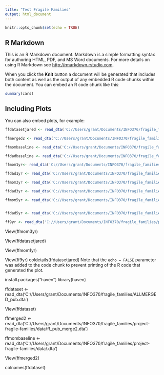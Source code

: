 ```yaml
---
title: "Test Fragile Families"
output: html_document
---
```


```r
knitr::opts_chunk$set(echo = TRUE)
```

## R Markdown

This is an R Markdown document. Markdown is a simple formatting syntax for authoring HTML, PDF, and MS Word documents. For more details on using R Markdown see <http://rmarkdown.rstudio.com>.

When you click the **Knit** button a document will be generated that includes both content as well as the output of any embedded R code chunks within the document. You can embed an R code chunk like this:

```r
summary(cars)
```

## Including Plots

You can also embed plots, for example:

```r
ffdatasetjared <- read_dta('C://Users/grant/Documents/INFO370/fragile_families/ALLMERGED_pub.dta')

ffmerged2 <- read_dta('C://Users/grant/Documents/INFO370/fragile_families/project-fragile-families/data/ff_pub_merge2.dta')

ffmombaseline <- read_dta('C://Users/grant/Documents/INFO370/fragile_families/project-fragile-families/data/ffmombspv3.dta')

ffdadbaseline <- read_dta('C://Users/grant/Documents/INFO370/fragile_families/project-fragile-families/data/ffdadbspv3.dta')

ffmom1yr<- read_dta('C://Users/grant/Documents/INFO370/fragile_families/project-fragile-families/data/ffmom1ypv2.dta')

ffdad1yr <- read_dta('C://Users/grant/Documents/INFO370/fragile_families/project-fragile-families/data/ffdad1ypv2.dta')

ffmom3yr <- read_dta('C://Users/grant/Documents/INFO370/fragile_families/project-fragile-families/data/ffmom3ypv2.dta')

ffdad3yr <- read_dta('C://Users/grant/Documents/INFO370/fragile_families/project-fragile-families/data/ffdad3ypv2.dta')

ffmom5yr <- read_dta('C://Users/grant/Documents/INFO370/fragile_families/project-fragile-families/data/ffmom5ypv1.dta')


ffdad5yr <- read_dta('C://Users/grant/Documents/INFO370/fragile_families/project-fragile-families/data/ffdad5ypv1.dta')

ff9yr <- read_dta('C://Users/grant/Documents/INFO370/fragile_families/project-fragile-families/data/ff_y9_pub1.dta')
```

View(ffmom3yr)

View(ffdatasetjared)

View(ffmom1yr)

View(ff9yr)
coldetails(ffdatasetjared)
Note that the `echo = FALSE` parameter was added to the code chunk to prevent printing of the R code that generated the plot.

install.packages("haven")
library(haven)

ffdataset <- read_dta('C://Users/grant/Documents/INFO370/fragile_families/ALLMERGED_pub.dta')

View(ffdataset)

ffmerged2 <- read_dta('C://Users/grant/Documents/INFO370/fragile_families/project-fragile-families/data/ff_pub_merge2.dta')

ffmombaseline <-  read_dta('C://Users/grant/Documents/INFO370/fragile_families/project-fragile-families/data/.dta')



View(ffmerged2)

colnames(ffdataset)